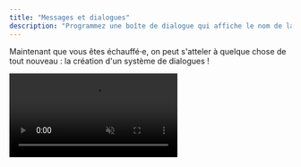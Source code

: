 ```yaml
---
title: "Messages et dialogues"
description: "Programmez une boîte de dialogue qui affiche le nom de la personne ainsi qu'un ou plusieurs messages d'affilée."
---
```


Maintenant que vous êtes échauffé·e, on peut s'atteler à quelque chose de tout nouveau : la création d'un système de dialogues !

<Video src="boite-de-dialogue.mp4" autoplay muted loop controls />

Comme vous pouvez le voir, le système affiche le nom de la personne qui parle ainsi qu'un ou plusieurs messages d'affilée. Cerise sur le gâteau, la boîte de dialogue s'affiche en haut ou en bas en fonction de la position de l'héroïne pour ne pas la recouvrir !

Créer un système de dialogues peut sembler compliqué au début, mais ne vous inquiétez pas, c'est en fait plutôt simple. J'en profiterai donc pour vous apprendre quelques astuces sur le chemin !

### Préparation

Commencez par dessiner un panneau ou un personnage à qui parler et donnez-lui le flag 0 pour qu'on ne puisse pas marcher dessus – ce serait impoli.

<Image
  src="sprites-messages.png"
  alt="Sprites de panneau et de PNJ"
  classes="pixelated"
/>

Dans un nouvel onglet, créez ces trois fonctions que vous appellerez à la fin d'init, update et draw :

<Image
  src="onglet-messages.png"
  alt="Les 3 fonctions de message"
  classes="pixelated"
/>

La fonction `init_msg()` ne servira qu'à déclarer le tableau vide `messages`, donc elle est déjà terminée ! Réfléchissons à la suite.

Pour afficher un nouveau message, nous utiliserons la commande `create_msg("nom", "message 1", "message 2")` et ainsi de suite selon le nombre de messages que l'on souhaite. Ce sera très pratique et flexible, mais comment créer une fonction dont le nombre d'arguments peut varier de la sorte ? Avec trois petits points. Eh oui :

<Image src="arguments-variables.png" alt="" classes="pixelated" />

Le premier argument est le nom du locuteur et doit toujours être précisé. La suite s'adapte toute seule en fonction des arguments que vous écrivez ! Si on écrit deux messages comme dans mon exemple, alors la variable `messages` vaudra `{"message 1", "message 2"}`. Pour tester cela rapidement, créez un message temporaire dans `init_msg()` afin qu'il s'affiche dès le début du jeu.

<Image src="message-temporaire.png" alt="" classes="pixelated" />

#### Parenthèse sur les tableaux

Le tableau `messages` est une liste contenant une ou plusieurs valeurs à la suite. Jusqu'ici, dans nos tableaux, nous avons toujours nommé nous-mêmes les index des valeurs. Par exemple, dans le tableau `p` :

```lua
p = {
    x = 6,
    y = 3,
}
```

Le string `"x"` est l'index (on dit aussi *clé*) tandis que le nombre `6` est la valeur. Pour accéder à la valeur, vous écrivez `p.x` qui est en fait un raccourci syntaxique de la véritable écriture : `p["x"]`. Cela peut sembler étrange mais essayez et vous verrez que cela fonctionne. C'est parce qu'à la base, pour accéder à la valeur d'un tableau, on écrit `tableau[index]`.

Comment faire, donc, quand notre tableau est juste une liste de valeurs sans qu'on ait nommé des clés ? Eh bien par défaut, l'index est simplement 1, 2, 3, et ainsi de suite. Avec le tableau suivant :

```lua
messages = {"bonjour", "le vent frais"}
```

On accède aux valeurs ainsi :

```lua
messages[1]     => "bonjour"
messages[2]     => "le vent frais"
```

:::profremi
Dans la plupart des langages de programmation, l'index commence par défaut à zéro plutôt qu'à 1. Gardez cela à l'esprit lorsque vous passerez à un autre langage.
:::

Et voilà, vous savez tout ! On peut passer au vif du sujet.

### Afficher les messages dans l'ordre

Naturellement, nous souhaitons afficher les messages du premier au dernier. Dans `draw_msg()`, affichez le premier message sans oublier d'écrire une condition pour vérifier qu'il existe bel et bien, étant donné que le tableau `messages` sera parfois vide.

<Image
  src="draw-msg.png"
  alt="Fonction Draw message"
  classes="pixelated"
/>

Le message devrait s'afficher au mileu de votre écran. C'est un début ! La fonction `update_msg()` sera chargée de passer au message suivant quand on appuie sur le bouton X.

Un aspect pratique des tableaux, c'est que lorsqu'on supprime un des éléments, les autres se décalent pour ne pas laisser de trou dans les index. Cela veut dire que si on supprime le message 1, tous les messages suivants seront décalés : le message 2 deviendra message 1 et ainsi de suite. Nous avons juste à supprimer l'index 1 lors de l'appui de touche dans `update_msg()` et cela fonctionnera sans rien toucher dans draw.

<Image
  src="update-msg.png"
  alt="Fonction Update message"
  classes="pixelated"
/>

Vous connaissiez déjà `del(tableau, element)` qui supprime un élément donné du tableau ; voici maintenant [`deli(tableau, index)`](https://www.lexaloffle.com/dl/docs/pico-8_manual.html#DELI) qui vous l'aurez compris, supprime un index donné. En appuyant sur X en jeu, vous devriez maintenant voir le message suivant, ou bien rien du tout s'il n'en restait plus.

Plus qu'un détail à régler pour que le système soit fonctionnel : le personnage ne devrait pas pouvoir bouger lorsqu'un dialogue est en cours. Pour cela, c'est tout simple : il suffit de vérifier si le tableau `messages` est bien vide avant d'autoriser le mouvement. Pour rappel, on peut récupérer le nombre d'éléments dans un tableau avec `#`.

<Image src="empecher-mouvement.png" alt="" classes="pixelated" />

### Une jolie boîte de dialogue

Le système est fonctionnel, plus qu'à lui donner une belle apparence !

#### Adapter la position

Si vous utilisez la caméra par sections, il vous faut garder à l'esprit le fait que le personnage se trouvera souvent en bas de l'écran, donc derrière la boîte de dialogue. Si vous utilisez la caméra qui centre le personnage, ne recopiez pas cette condition, mais sinon, vous pouvez facilement déterminer si le personnage est en haut ou en bas de l'écran avec ce bon vieux modulo !

<Image src="y-message.png" alt="" classes="pixelated" />

Si vous divisez la position Y du personnage par 16, le reste sera un nombre allant de 0 à 15 indiquant votre position Y par rapport à l'écran. Ainsi, si `p.y % 16 >= 9` est vraie, alors je suis plutôt bas dans l'écran, donc je peux placer le texte en haut. Bien sûr, vous pouvez changer le `9` par ce que vous voulez.

#### Le titre

J'aimerais que le cadre du nom s'adapte à la largeur du texte. Souvenez-vous que si vous utilisez `#` sur un string, vous obtenez le nombre de caractères. Vous pouvez partir du principe qu'un caractère fait 4 pixels de large (3 + 1 pixel d'espacement) et ainsi obtenir la largeur de fenêtre désirée.

<Image src="titre.png" alt="" classes="pixelated" />

#### Le message

Pour ce qui est de la fenêtre principale, demandez-vous combien de lignes prendront généralement vos messages pour en déterminer la hauteur. Dans mon cas, j'ai prévu deux lignes. Vous pouvez ajouter des retours à la ligne au sein d'un texte avec `\n` :

```lua
create_msg("panneau", "bienvenue dans mon jeu\nd'aventure.")
```

Après un peu de peaufinage, j'ai obtenu un résultat qui me plaît avec ce code :

<Image src="design-final.png" alt="" classes="pixelated" />

### Afficher un message en cours de jeu

Placez votre panneau ou votre personnage sur la carte si ce n'est pas déjà fait. Notez les coordonnées qui s'affichent lorsque vous le survolez avec la souris. Dans la fonction d'interaction, vous pouvez renseigner ces coordonnées et écrire un message adéquat !

<Image src="messages-dans-interact.png" alt="" classes="pixelated" />

Bien sûr, si vous écrivez beaucoup de messages, vous aurez peut-être envie de les stocker dans une fonction séparée ou dans un grand tableau commun. Je vous laisserai juger de la méthode qui vous correspond le mieux !

### Utiliser ce système autrement

Au cours de cette étape, nous avons placé les dialogues sur des cases impassables. Si vous placez un dialogue sur une case de sol ordinaire, le texte s'affichera lorsque le personnage passe dessus, mais se réaffichera en boucle alors qu'on le ferme puisque "*New X Y*" se trouve par défaut au même endroit que le personnage. Pour faire en sorte que votre mise en scène ne se joue qu'une fois, vous pouvez imaginer plusieurs méthodes, comme par exemple activer un booléen et vérifier son état avant de jouer le texte.

Vous pouvez également faire en sorte qu'une zone plus large puisse déclencher un message. Voici un exemple :

```lua
if x >= 10 and x <= 16 and y == 40 and not visited_dungeon then
    create_msg("maitre du donjon", "bienvenue dans mon antre...")
    visited_dungeon = true
end
```

Le message s'affichera la première fois que vous marcherez dans la zone déterminée, mais plus jamais ensuite !
